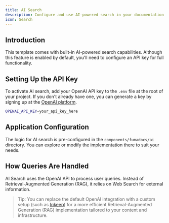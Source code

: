 ```yaml
---
title: AI Search
description: Configure and use AI-powered search in your documentation
icon: Search
---
```


## Introduction

This template comes with built-in AI-powered search capabilities. Although this feature is enabled by default, you'll need to configure an API key for full functionality.

## Setting Up the API Key

To activate AI search, add your OpenAI API key to the `.env` file at the root of your project. If you don't already have one, you can generate a key by signing up at the [OpenAI platform](https://platform.openai.com/signup).

```bash
OPENAI_API_KEY=your_api_key_here
```

## Application Configuration

The logic for AI search is pre-configured in the `components/fumadocs/ai` directory. You can explore or modify the implementation there to suit your needs.

## How Queries Are Handled

AI Search uses the OpenAI API to process user queries. Instead of Retrieval-Augmented Generation (RAG), it relies on Web Search for external information.

> Tip: You can replace the default OpenAI integration with a custom setup (such as [Inkeep](https://www.inkeep.com/)) for a more efficient Retrieval-Augmented Generation (RAG) implementation tailored to your content and infrastructure.
